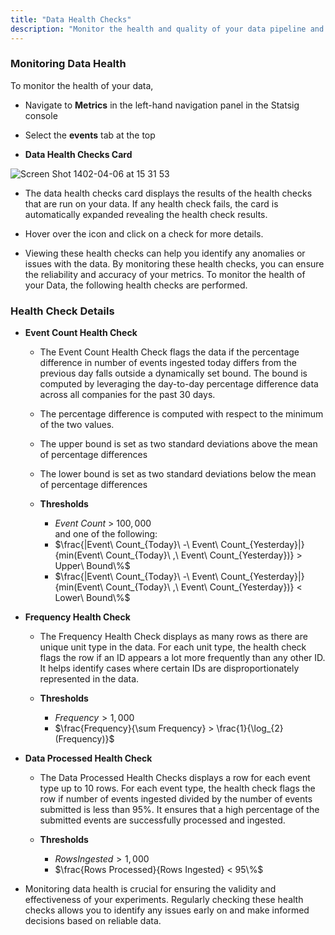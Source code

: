 ```yaml
---
title: "Data Health Checks"
description: "Monitor the health and quality of your data pipeline and metrics in Statsig."
---
```


### Monitoring Data Health

To monitor the health of your data,

- Navigate to **Metrics** in the left-hand navigation panel in the Statsig console
- Select the **events** tab at the top

- **Data Health Checks Card**

<Frame>
  <img src="https://github.com/statsig-io/docs/assets/133702265/07997263-9840-4e09-ae2f-e709e852df71" alt="Screen Shot 1402-04-06 at 15 31 53" />
</Frame>

- The data health checks card displays the results of the health checks that are run on your data. If any health check fails, the card is automatically expanded revealing the health check results.
- Hover over the icon and click on a check for more details.

- Viewing these health checks can help you identify any anomalies or issues with the data. By monitoring these health checks, you can ensure the reliability and accuracy of your metrics. To monitor the health of your Data, the following health checks are performed.

### Health Check Details

- **Event Count Health Check**

  - The Event Count Health Check flags the data if the percentage difference in number of events ingested today differs from the previous day falls outside a dynamically set bound.
    The bound is computed by leveraging the day-to-day percentage difference data across all companies for the past 30 days.

  - The percentage difference is computed with respect to the minimum of the two values.

  - The upper bound is set as two standard deviations above the mean of percentage differences
  - The lower bound is set as two standard deviations below the mean of percentage differences

  - **Thresholds**

    - $Event\ Count\ >\ 100,000$  
      and one of the following:
    - $\frac{|Event\ Count_{Today}\ -\ Event\ Count_{Yesterday}|}{min(Event\ Count_{Today}\ ,\ Event\ Count_{Yesterday})} > Upper\ Bound\%$
    - $\frac{|Event\ Count_{Today}\ -\ Event\ Count_{Yesterday}|}{min(Event\ Count_{Today}\ ,\ Event\ Count_{Yesterday})} < Lower\ Bound\%$

- **Frequency Health Check**

  - The Frequency Health Check displays as many rows as there are unique unit type in the data. For each unit type, the health check flags the row if an ID appears a lot more frequently than any other ID. It helps identify cases where certain IDs are disproportionately represented in the data.

  - **Thresholds**

    - $Frequency > 1,000$
    - $\frac{Frequency}{\sum Frequency} > \frac{1}{\log_{2}(Frequency)}$

- **Data Processed Health Check**

  - The Data Processed Health Checks displays a row for each event type up to 10 rows. For each event type, the health check flags the row if number of events ingested divided by the number of events submitted is less than 95%. It ensures that a high percentage of the submitted events are successfully processed and ingested.

  - **Thresholds**

    - $Rows Ingested > 1,000$
    - $\frac{Rows Processed}{Rows Ingested} < 95\%$

- Monitoring data health is crucial for ensuring the validity and effectiveness of your experiments. Regularly checking these health checks allows you to identify any issues early on and make informed decisions based on reliable data.
